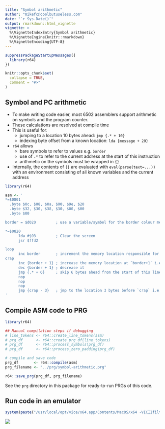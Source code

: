 ```yaml
---
title: "Symbol arithmetic"
author: "mikefc@coolbutuseless.com"
date: "`r Sys.Date()`"
output: rmarkdown::html_vignette
vignette: >
  %\VignetteIndexEntry{Symbol arithmetic}
  %\VignetteEngine{knitr::rmarkdown}
  %\VignetteEncoding{UTF-8}
---
```


```r
suppressPackageStartupMessages({
  library(r64)  
})

knitr::opts_chunk$set(
  collapse = TRUE,
  comment = "#>"
)
```

Symbol and PC arithmetic
------------------------------------------------------------------------------

* To make writing code easier, most 6502 assemblers support arithmetic on symbols and the program counter.
* These calculations are resolved at compile time
* This is useful for: 
    * jumping to a location 10 bytes ahead: `jmp {.* + 10}`
    * indexing byte offset from a known location:  `lda {message + 20}`
* `r64` allows
    * bare symbols to refer to values e.g. `border` 
    * use of `.*` to refer to the current address at the start of this instruction
    * arithmetic on the symbols must be wrapped in `{}`
* Internally, the contents of `{}` are evaluated with `eval(parse(text=...))` with an environment consisting
  of all known variables and the current address


```r
library(r64)

asm <- '
*=$0801
  .byte $0c, $08, $0a, $00, $9e, $20
  .byte $32, $30, $38, $30, $00, $00
  .byte $00

border = $d020         ; use a variable/symbol for the border colour memory loation

*=$0820
      lda #$93         ; Clear the screen
      jsr $ffd2

loop  
      inc border       ; increment the memory location responsible for border colour
crap
      inc {border + 1} ; increase the memory location at `border+1` i.e. $d021 (screen colour)
      dec {border + 1} ; decrease it
      jmp {.* + 6}     ; skip 6 bytes ahead from the start of this line
      nop
      nop
      nop
      jmp {crap - 3}   ; jmp to the location 3 bytes before `crap` i.e. `loop`
'
```



Compile ASM code to PRG
------------------------------------------------------------------------------

```r
library(r64)

## Manual compilation steps if debugging
# line_tokens <- r64::create_line_tokens(asm)
# prg_df      <- r64::create_prg_df(line_tokens)
# prg_df      <- r64::process_symbols(prg_df)
# prg_df      <- r64::process_zero_padding(prg_df)

# compile and save code
prg_df       <- r64::compile(asm)
prg_filename <- "../prg/symbol-arithmetic.prg"

r64::save_prg(prg_df, prg_filename)
```

See the `prg` directory in this package for ready-to-run PRGs of this code.





Run code in an emulator
------------------------------------------------------------------------------

```r
system(paste("/usr/local/opt/vice/x64.app/Contents/MacOS/x64 -VICIIfilter 0 -silent", prg_filename), wait=FALSE)
```




![](img/symbol-arithmetic.png)

